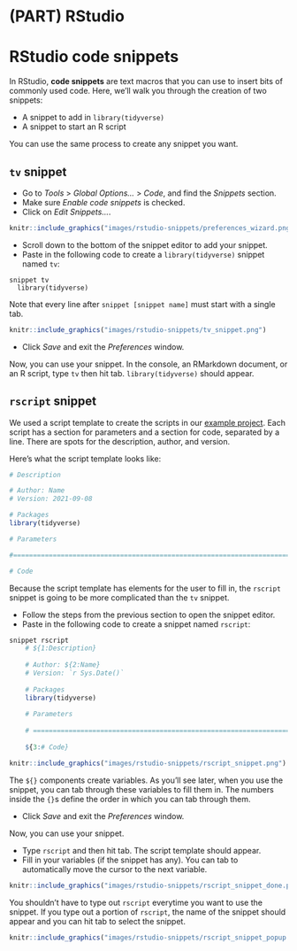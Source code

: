 
# (PART) RStudio {-} 

# RStudio code snippets

In RStudio, __code snippets__ are text macros that you can use to insert bits of commonly used code. Here, we'll walk you through the creation of two snippets:

* A snippet to add in `library(tidyverse)`
* A snippet to start an R script

You can use the same process to create any snippet you want.

## `tv` snippet

* Go to _Tools_ > _Global Options..._ > _Code_, and find the _Snippets_ section. 
* Make sure _Enable code snippets_ is checked.
* Click on _Edit Snippets..._.

```r
knitr::include_graphics("images/rstudio-snippets/preferences_wizard.png")
```

* Scroll down to the bottom of the snippet editor to add your snippet.
* Paste in the following code to create a `library(tidyverse)` snippet named `tv`:

```{}
snippet tv
  library(tidyverse)
```

Note that every line after `snippet [snippet name]` must start with a single tab.

```r
knitr::include_graphics("images/rstudio-snippets/tv_snippet.png")
```

* Click _Save_ and exit the _Preferences_ window.

Now, you can use your snippet. In the console, an RMarkdown document, or an R script, type `tv` then hit tab. `library(tidyverse)` should appear.

## `rscript` snippet

We used a script template to create the scripts in our [example project](https://github.com/dcl-docs/project-example). Each script has a section for parameters and a section for code, separated by a line. There are spots for the description, author, and version.  

Here's what the script template looks like:

```r
# Description

# Author: Name
# Version: 2021-09-08

# Packages
library(tidyverse)

# Parameters

#===============================================================================

# Code
```

Because the script template has elements for the user to fill in, the `rscript` snippet is going to be more complicated than the `tv` snippet.

* Follow the steps from the previous section to open the snippet editor.
* Paste in the following code to create a snippet named `rscript`:

```r
snippet rscript
	# ${1:Description}
	
	# Author: ${2:Name}
	# Version: `r Sys.Date()`
	
	# Packages
	library(tidyverse)
	
	# Parameters
	
	# ============================================================================
	
	${3:# Code}
```

```r
knitr::include_graphics("images/rstudio-snippets/rscript_snippet.png")
```

The `${}` components create variables. As you'll see later, when you use the snippet, you can tab through these variables to fill them in. The numbers inside the `{}`s define the order in which you can tab through them.

* Click _Save_ and exit the _Preferences_ window.

Now, you can use your snippet. 

* Type `rscript` and then hit tab. The script template should appear.
* Fill in your variables (if the snippet has any). You can tab to automatically move the cursor to the next variable. 

```r
knitr::include_graphics("images/rstudio-snippets/rscript_snippet_done.png")
``` 

You shouldn't have to type out `rscript` everytime you want to use the snippet. If you type out a portion of `rscript`, the name of the snippet should appear and you can hit tab to select the snippet.

```r
knitr::include_graphics("images/rstudio-snippets/rscript_snippet_popup.png")
```

